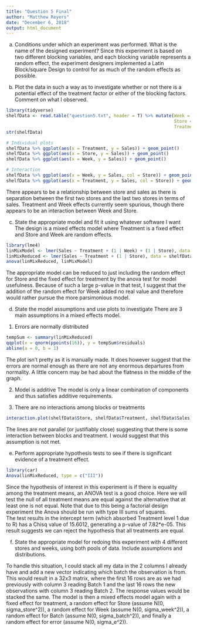 ```yaml
---
title: "Question 5 Final"
author: "Matthew Reyers"
date: "December 6, 2018"
output: html_document
---
```


a) Conditions under which an experiment was performed. What is the name of the designed experiment?
Since this experiment is based on two different blocking variables, and each blocking variable represents a random effect, the experiment designers implemented a Latin Block/square Design to control for as much of the random effects as possible. 

b) Plot the data in such a way as to investigate whether or not there is a potential effect of the treatment factor or either of the blocking factors. Comment on what I observed.
```r
library(tidyverse)
shelfData <- read.table("question5.txt", header = T) %>% mutate(Week = as.factor(Week),
                                                                Store = as.factor(Store),
                                                                Treatment = as.factor(Treatment))
str(shelfData)

# Individual plots
shelfData %>% ggplot(aes(x = Treatment, y = Sales)) + geom_point()
shelfData %>% ggplot(aes(x = Store, y = Sales)) + geom_point()
shelfData %>% ggplot(aes(x = Week, y = Sales)) + geom_point()

# Interaction
shelfData %>% ggplot(aes(x = Week, y = Sales, col = Store)) + geom_point() + geom_line(aes(group = Store))
shelfData %>% ggplot(aes(x = Treatment, y = Sales, col = Store)) + geom_point() + geom_line(aes(group = Store))
```
There appears to be a relationship between store and sales as there is separation between the first two stores and the last two stores in terms of sales. Treatment and Week effects currently seem spurious, though there appears to be an interaction between Week and Store. 

c) State the appropriate model and fit it using whatever software I want
The design is a mixed effects model where Treatment is a fixed effect and Store and Week are random effects. 
```r
library(lme4)
linMixModel <- lmer(Sales ~ Treatment + (1 | Week) + (1 | Store), data = shelfData, REML = FALSE)
linMixReduced <- lmer(Sales ~ Treatment + (1 | Store), data = shelfData, REML = FALSE)
anova(linMixReduced, linMixModel)

```
The appropriate model can be reduced to just including the random effect for Store and the fixed effect for treatment by the anova test for model usefulness. Because of such a large p-value in that test, I suggest that the addition of the random effect for Week added no real value and therefore would rather pursue the more parsimonious model.

d) State the model assumptions and use plots to investigate
There are 3 main assumptions in a mixed effects model.



1. Errors are normally distributed
```r
tempSum <- summary(linMixReduced)
qqplot(x = qnorm(ppoints(16)), y = tempSum$residuals)
abline(a = 0, b = 1)
```
The plot isn't pretty as it is manually made. It does however suggest that the errors are normal enough as there are not any enormous departures from normality. A little concern may be had about the flatness in the middle of the graph.

2. Model is additive
The model is only a linear combination of components and thus satisfies additive requirements.

3. There are no interactions among blocks or treatments
```r
interaction.plot(shelfData$Store, shelfData$Treatment, shelfData$Sales)
```
The lines are not parallel (or justifiably close) suggesting that there is some interaction between blocks and treatment. I would suggest that this assumption is not met.

e) Perform appropriate hypothesis tests to see if there is significant evidence of a treatment effect.

```r
library(car)
Anova(linMixReduced, type = c("III"))
```
Since the hypothesis of interest in this experiment is if there is equality among the treatment means, an ANOVA test is a good choice. Here we will test the null of all treatment means are equal against the alternative that at least one is not equal. Note that due to this being a factorial design experiment the Anova should be run with type III sums of squares.  
The test results in the intercept term (which absorbed Treatment level 1 due to R) has a Chisq value of 15.6012, generating a p-value of 7.82*e-05. This result suggests we can reject the hypothesis that all treatments are equal.

f) State the appropriate model for redoing this experiment with 4 different stores and weeks, using both pools of data. Include assumptions and distributions.

To handle this situation, I could stack all my data in the 2 columns I already have and add a new vector indicating which batch the observation is from. This would result in a 32x3 matrix, where the first 16 rows are as we had previously with column 3 reading Batch 1 and the last 16 rows the new observations with column 3 reading Batch 2. The response values would be stacked the same.
The model is then a mixed effects model again with a fixed effect for treatment, a random effect for Store (assume N(0, sigma_store^2)), a random effect for Week (assume N(0, sigma_week^2)), a random effect for Batch (assume N(0, sigma_batch^2)), and finally a random effect for error (assume N(0, sigma_e^2)).
